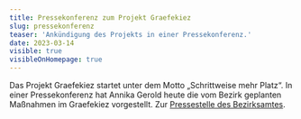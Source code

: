 ```yaml
---
title: Pressekonferenz zum Projekt Graefekiez
slug: pressekonferenz
teaser: 'Ankündigung des Projekts in einer Pressekonferenz.'
date: 2023-03-14
visible: true
visibleOnHomepage: true
---
```


Das Projekt Graefekiez startet unter dem Motto „Schrittweise mehr Platz“. In einer Pressekonferenz hat Annika Gerold heute die vom Bezirk geplanten Maßnahmen im Graefekiez vorgestellt. Zur [Pressestelle des Bezirksamtes](https://www.berlin.de/ba-friedrichshain-kreuzberg/aktuelles/).
